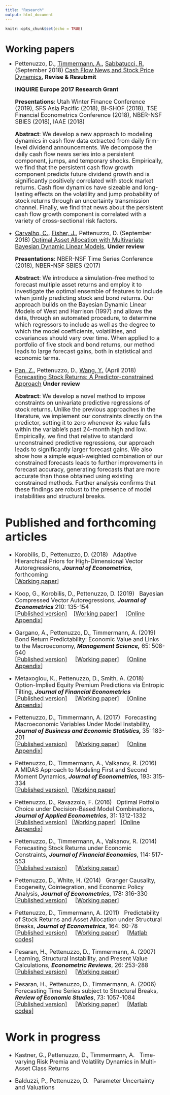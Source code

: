 ```yaml
---
title: "Research"
output: html_document
---
```


<link rel="stylesheet" href="styles.css" type="text/css">
<link rel="stylesheet" href="css/academicons.min.css"/>

```r
knitr::opts_chunk$set(echo = TRUE)
```

# Working papers

<font size="+1">

* Pettenuzzo, D., [Timmermann, A.](http://rady.ucsd.edu/faculty/directory/timmermann/), [Sabbatucci, R.](https://sites.google.com/site/riccardosabbatucci/) (September 2018) [Cash Flow News and Stock Price Dynamics](http://ssrn.com/abstract=3127042), __Revise & Resubmit__  <br /> 

    __INQUIRE Europe 2017 Research Grant__

    __Presentations__: Utah Winter Finance Conference (2019), SFS Asia Pacific (2018), BI-SHOF (2018), TSE Financial Econometrics Conference (2018), NBER-NSF SBIES (2018), IAAE (2018)

    __Abstract__:  We develop a new approach to modeling dynamics in cash flow data extracted from daily firm-level dividend announcements. We decompose the daily cash flow news series into a persistent component, jumps, and temporary shocks. Empirically, we find that the persistent cash flow growth component predicts future dividend growth and is significantly positively correlated with stock market returns. Cash flow dynamics have sizeable and long-lasting effects on the volatility and jump probability of stock returns through an uncertainty transmission channel. Finally, we find that news about the persistent cash flow growth component is correlated with a variety of cross-sectional risk factors. </p>

* [Carvalho, C.](http://faculty.mccombs.utexas.edu/carlos.carvalho/personal.html), [Fisher, J.](https://www.linkedin.com/pub/jared-fisher/21/809/362), Pettenuzzo, D. (September 2018) [Optimal Asset Allocation with Multivariate Bayesian Dynamic Linear Models](http://ssrn.com/abstract=3254935), __Under review__ 

    __Presentations__: NBER-NSF Time Series Conference (2018), NBER-NSF SBIES (2017) 

    __Abstract__: We introduce a simulation-free method to forecast multiple asset returns and employ it to investigate the optimal ensemble of features to include when jointly predicting stock and bond returns. Our approach builds on the Bayesian Dynamic Linear Models of West and Harrison (1997) and allows the data, through an automated procedure, to determine which regressors to include as well as the degree to which the model coefficients, volatilities, and covariances should vary over time. When applied to a portfolio of five stock and bond returns, our method leads to large forecast gains, both in statistical and economic terms. </p>

 
* [Pan, Z.](https://www.researchgate.net/profile/Zhiyuan_Pan2), Pettenuzzo, D., [Wang, Y.](https://www.researchgate.net/profile/Yudong_Wang12/publications) (April 2018) [Forecasting Stock Returns: A Predictor-constrained Approach](https://papers.ssrn.com/sol3/papers.cfm?abstract_id=3054652) __Under review__

    __Abstract__: We develop a novel method to impose constraints on univariate predictive regressions of stock returns. Unlike the previous approaches in the literature, we implement our constraints directly on the predictor, setting it to zero whenever its value falls within the variable's past 24-month high and low. Empirically, we find that relative to standard unconstrained predictive regressions, our approach leads to significantly larger forecast gains. We also show how a simple equal-weighted combination of our constrained forecasts leads to further improvements in forecast accuracy, generating forecasts that are more accurate than those obtained using existing constrained methods. Further analysis confirms that these findings are robust to the presence of model instabilities and structural breaks. </p>

 
# Published and forthcoming articles

* <a href="https://sites.google.com/site/dimitriskorobilis/" target="_blank" style="text-decoration: none"> Korobilis, D.</a>, Pettenuzzo, D. (2018) &nbsp; Adaptive Hierarchical Priors for High-Dimensional Vector Autoregressions, <em><strong>Journal of Econometrics</strong></em>, forthcoming  <br />
 <a href="https://papers.ssrn.com/sol3/papers.cfm?abstract_id=2886053" target="_blank">[Working paper]</a> </p>


* <a href="http://personal.strath.ac.uk/gary.koop/" target="_blank" style="text-decoration: none"> Koop, G.</a>, <a href="https://sites.google.com/site/dimitriskorobilis/" target="_blank" style="text-decoration: none"> Korobilis, D.</a>, Pettenuzzo, D. (2019) &nbsp; Bayesian Compressed Vector Autoregressions, <em><strong> Journal of Econometrics </strong> </em>210: 135-154  <br />
  <a href="https://doi.org/10.1016/j.jeconom.2018.11.009" target="_blank">[Published version]</a> &nbsp; &nbsp;<a href="http://papers.ssrn.com/sol3/papers.cfm?abstract_id=2754241" target="_blank">[Working paper]</a> &nbsp; &nbsp; <a href="files/2017_06_05_BCVAR_Appendix.pdf" target="_blank">[Online Appendix]</a> </p>

 
* <a href="http://fbe.unimelb.edu.au/finance/staff/academic/2524" target="_blank" style="text-decoration: none"> Gargano, A.</a>, Pettenuzzo, D., <a href="http://rady.ucsd.edu/faculty/directory/timmermann/" target="_blank" style="text-decoration: none"> Timmermann, A.</a> (2019) &nbsp; Bond Return Predictability: Economic Value and Links to the Macroeconomy, <em><strong> Management Science,</strong></em>  65: 508-540<br />
 <a href="http://pubsonline.informs.org/doi/abs/10.1287/mnsc.2017.2829" target="_blank">[Published version]</a> &nbsp; &nbsp; <a href="http://papers.ssrn.com/sol3/papers.cfm?abstract_id=2471273" target="_blank">[Working paper]</a> &nbsp; &nbsp; <a href="files/2017_04_18_bond_return_predictability_ON_LINE_APPENDIX.pdf" target="_blank">[Online Appendix]</a> </p>


* <a href="http://carleton.ca/economics/people/metaxoglou-konstantinos/" target="_blank" style="text-decoration: none"> Metaxoglou, K.</a>, Pettenuzzo, D., <a href="http://are.ucdavis.edu/en/people/faculty/aaron-smith/#pk_campaign=short-name-redirect&pk_kwd=asmith" target="_blank" style="text-decoration: none"> Smith, A. </a> (2018) &nbsp; Option-Implied Equity Premium Predictions via Entropic Tilting, <em><strong> Journal of Financial Econometrics</strong></em>  <br />
<a href="https://academic.oup.com/jfec/advance-article/doi/10.1093/jjfinec/nby009/4990347?guestAccessKey=f0f47b76-326d-42f3-a65b-ee13999ca827" target="_blank">[Published version]</a> &nbsp; &nbsp; <a href="http://papers.ssrn.com/sol3/papers.cfm?abstract_id=2754246" target="_blank">[Working paper]</a> &nbsp; &nbsp; <a href="files/MPS_JFEC_APX.pdf" target="_blank">[Online Appendix]</a> </p>


* Pettenuzzo, D., <a href="http://rady.ucsd.edu/faculty/directory/timmermann/" target="_blank" style="text-decoration: none"> Timmermann, A.</a> (2017) &nbsp; Forecasting Macroeconomic Variables Under Model Instability, <em><strong> Journal of Business and Economic Statistics, </strong></em>35: 183-201 <br />
 <a href="http://www.tandfonline.com/doi/abs/10.1080/07350015.2015.1051183" target="_blank">[Published version]</a> &nbsp; &nbsp; <a href="http://papers.ssrn.com/sol3/papers.cfm?abstract_id=2603879" target="_blank">[Working paper]</a> &nbsp; &nbsp; <a href="files/Appendix_JBES_2015_May 5.pdf" target="_blank">[Online Appendix]</a> </p>

* Pettenuzzo, D., <a href="http://rady.ucsd.edu/faculty/directory/timmermann/" target="_blank" style="text-decoration: none"> Timmermann, A.</a>, <a href="http://rady.ucsd.edu/faculty/directory/valkanov/" target="_blank" style="text-decoration: none"> Valkanov, R.</a> (2016) &nbsp; A MIDAS Approach to Modeling First and Second Moment Dynamics, <em><strong> Journal of Econometrics, </strong></em> 193: 315-334  <br />
<a href=" http://www.sciencedirect.com/science/article/pii/S0304407616300665" target="_blank">[Published version] </a> &nbsp;  <a href="http://papers.ssrn.com/sol3/papers.cfm?abstract_id=2471287" target="_blank">[Working paper]</a> </p>

* Pettenuzzo, D., <a href="http://francescoravazzolo.com/" target="_blank" style="text-decoration: none"> Ravazzolo, F.</a> (2016) &nbsp; Optimal Potfolio Choice under Decision-Based Model Combinations, <em><strong> Journal of Applied Econometrics</strong></em>, 31: 1312-1332 <br />
<a href=" http://onlinelibrary.wiley.com/doi/10.1002/jae.2502/abstract" target="_blank">[Published version]</a> &nbsp; <a href="http://ssrn.com/abstract=2516950" target="_blank">[Working paper]</a> &nbsp;  <a href="files/Pettenuzzo_Ravazzolo_JAE_Appendix_Nov04.pdf" target="_blank">[Online Appendix]</a> </p> </p>

* Pettenuzzo, D., <a href="http://rady.ucsd.edu/faculty/directory/timmermann/" target="_blank" style="text-decoration: none"> Timmermann, A.</a>, <a href="http://rady.ucsd.edu/faculty/directory/valkanov/" target="_blank" style="text-decoration: none"> Valkanov, R.</a> (2014) &nbsp; Forecasting Stock Returns under Economic Constraints,  <em><strong> Journal of Financial Economics</strong></em>, 114: 517-553 <br />
 <a href="http://dx.doi.org/10.1016/j.jfineco.2014.07.015" target="_blank">[Published version]</a> &nbsp; &nbsp; <a href="files/2013.12.02 Pettenuzzo_Timmermann_Valkanov.pdf" target="_blank">[Working paper]</a> </p>

* Pettenuzzo, D., <a href="http://economics.ucsd.edu/facRes/inMemoriam/whiteHalbert/" target="_blank" style="text-decoration: none"> White, H.</a> (2014) &nbsp; Granger Causality, Exogeneity, Cointegration, and Economic Policy Analysis, <em><strong> Journal of Econometrics</strong></em>, 178: 316-330 <br />
 <a href="http://www.sciencedirect.com/science/article/pii/S0304407613001942" target="_blank">[Published version]</a> &nbsp; &nbsp; <a href="files/2011_10_31 Pettenuzzo and White" target="_blank"> [Working paper] </a> </p>

* Pettenuzzo, D., <a href="http://rady.ucsd.edu/faculty/directory/timmermann/" target="_blank" style="text-decoration: none"> Timmermann, A.</a> (2011) &nbsp; Predictability of Stock Returns and Asset Allocation under Structural Breaks,  <em><strong>Journal of Econometrics</strong></em>, 164: 60-78 <br />
 <a href="http://www.sciencedirect.com/science/article/pii/S0304407611000479" target="_blank">[Published version]</a> &nbsp; &nbsp; <a href="files/Pettenuzzo and Timmermann (2011).pdf" target="_blank">[Working paper]</a> &nbsp; &nbsp; <a href="files/2011 JoE codes.zip" target="_blank">[Matlab codes]</a>  </p>

* <a href="http://dornsife.usc.edu/cf/faculty-and-staff/faculty.cfm?pid=1003600" target="_blank" style="text-decoration: none"> Pesaran, H.</a>, Pettenuzzo, D., <a href="http://rady.ucsd.edu/faculty/directory/timmermann/" target="_blank" style="text-decoration: none"> Timmermann, A.</a> (2007) &nbsp; Learning, Structural Instability, and Present Value Calculations,   <em><strong>Econometric Reviews</strong></em>, 26: 253-288 <br />
 <a href="http://www.tandfonline.com/doi/abs/10.1080/07474930701220352" target="_blank">[Published version]</a> &nbsp; &nbsp; <a href="files/Peesaran et al (2007).pdf" target="_blank">[Working paper]</a> </p>

* <a href="http://dornsife.usc.edu/cf/faculty-and-staff/faculty.cfm?pid=1003600" target="_blank" style="text-decoration: none"> Pesaran, H.</a>, Pettenuzzo, D., <a href="http://rady.ucsd.edu/faculty/directory/timmermann/" target="_blank" style="text-decoration: none"> Timmermann, A.</a> (2006) &nbsp; Forecasting Time Series subject to Structural Breaks,   <em><strong>Review of Economic Studies</strong></em>, 73: 1057-1084 <br />
 <a href="http://restud.oxfordjournals.org/content/73/4/1057.full" target="_blank">[Published version]</a> &nbsp; &nbsp; <a href="files/Peesaran et al (2006).pdf" target="_blank">[Working paper]</a> &nbsp; &nbsp; <a href="files/2006 ReStud codes.zip" target="_blank">[Matlab codes]</a> </p>


# Work in progress

 <font size="+1">


* <a href="https://www.wu.ac.at/en/statmath/faculty-staff/faculty/gkastner/" target="_blank" style="text-decoration: none"> Kastner, G.</a>, Pettenuzzo, D., <a href="http://rady.ucsd.edu/faculty/directory/timmermann/" target="_blank" style="text-decoration: none"> Timmermann, A.</a> &nbsp; Time-varying Risk Premia and Volatility Dynamics in Multi-Asset Class Returns


* <a href="https://www2.bc.edu/pierluigi-balduzzi/" target="_blank" style="text-decoration: none"> Balduzzi, P.</a>, Pettenuzzo, D. &nbsp; Parameter Uncertainty and Valuations  <br /> <br />
